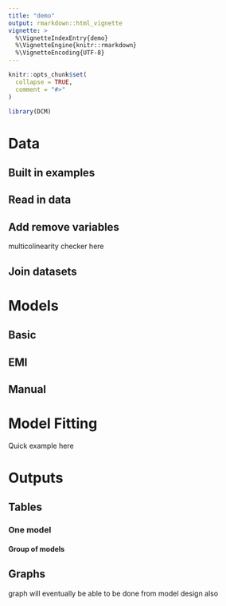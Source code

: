 ```yaml
---
title: "demo"
output: rmarkdown::html_vignette
vignette: >
  %\VignetteIndexEntry{demo}
  %\VignetteEngine{knitr::rmarkdown}
  %\VignetteEncoding{UTF-8}
---
```


```r
knitr::opts_chunk$set(
  collapse = TRUE,
  comment = "#>"
)
```

```r
library(DCM)
```

# Data

## Built in examples

## Read in data

## Add remove variables

multicolinearity checker here

## Join datasets

# Models

## Basic

## EMI

## Manual

# Model Fitting

Quick example here

# Outputs

## Tables

### One model 

#### Group of models

## Graphs

graph will eventually be able to be done from model design also


